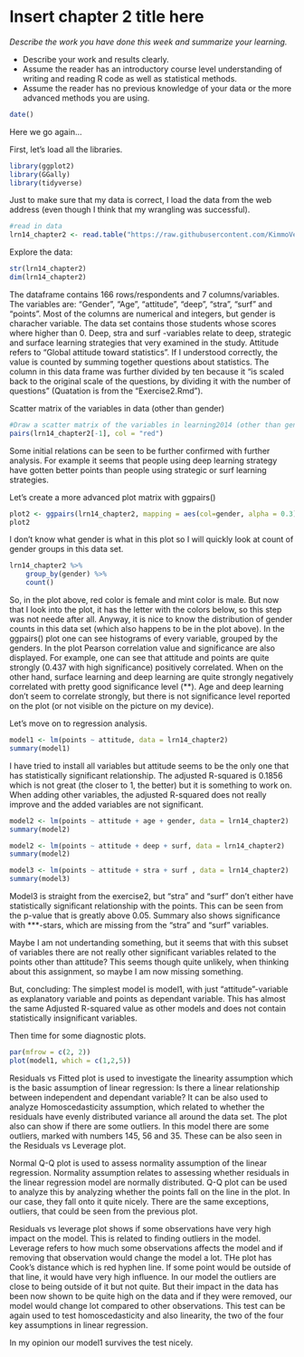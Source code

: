 # Insert chapter 2 title here

*Describe the work you have done this week and summarize your learning.*

- Describe your work and results clearly. 
- Assume the reader has an introductory course level understanding of writing and reading R code as well as statistical methods.
- Assume the reader has no previous knowledge of your data or the more advanced methods you are using.

```r
date()
```

Here we go again...


First, let's load all the libraries.
```r
library(ggplot2)
library(GGally)
library(tidyverse)
```


Just to make sure that my data is correct, I load the data from the web address (even though I think that my wrangling was successful).
```r
#read in data
lrn14_chapter2 <- read.table("https://raw.githubusercontent.com/KimmoVehkalahti/Helsinki-Open-Data-Science/master/datasets/learning2014.txt", sep=",", header=TRUE)
```

Explore the data:
```r
str(lrn14_chapter2)
dim(lrn14_chapter2)
```

The dataframe contains 166 rows/respondents and 7 columns/variables. The variables are: "Gender", "Age", "attitude", "deep", "stra", "surf" and "points". Most of the columns are numerical and integers, but gender is characher variable.
The data set contains those students whose scores where higher than 0.
Deep, stra and surf -variables relate to deep, strategic and surface learning strategies that very examined in the study.
Attitude refers to "Global attitude toward statistics". If I understood correctly, the value is counted by summing together questions about statistics. The column in this data frame was further divided by ten because it "is scaled back to the original scale of the questions, by dividing it with the number of questions" (Quatation is from the "Exercise2.Rmd").


Scatter matrix of the variables in data (other than gender)
```r
#Draw a scatter matrix of the variables in learning2014 (other than gender)
pairs(lrn14_chapter2[-1], col = "red")
```
Some initial relations can be seen to be further confirmed with further analysis. For example it seems that people using deep learning strategy have gotten better points than people using strategic or surf learning strategies.

Let's create a more advanced plot matrix with ggpairs()

```r
plot2 <- ggpairs(lrn14_chapter2, mapping = aes(col=gender, alpha = 0.3), lower = list(combo = wrap("facethist", bins = 20)))
plot2
```

I don't know what gender is what in this plot so I will quickly look at count of gender groups in this data set.
```r
lrn14_chapter2 %>% 
    group_by(gender) %>% 
    count()
```

So, in the plot above, red color is female and mint color is male. But now that I look into the plot, it has the letter with the colors below, so this step was not neede after all. Anyway, it is nice to know the distribution of gender counts in this data set (which also happens to be in the plot above).
In the ggpairs() plot one can see histograms of every variable, grouped by the genders. In the plot Pearson correlation value and significance are also displayed. 
For example, one can see that attitude and points are quite strongly (0.437 with high significance) positively correlated. When on the other hand, surface learning and deep learning are quite strongly negatively correlated with pretty good significance level (**). Age and deep learning don't seem to correlate strongly, but there is not significance level reported on the plot (or not visible on the picture on my device).


Let's move on to regression analysis.


```r
model1 <- lm(points ~ attitude, data = lrn14_chapter2)
summary(model1)
```

I have tried to install all variables but attitude seems to be the only one that has statistically significant relationship. The adjusted R-squared is 0.1856 which is not great (the closer to 1, the better) but it is something to work on. When adding other variables, the adjusted R-squared does not really improve and the added variables are not significant.

```r
model2 <- lm(points ~ attitude + age + gender, data = lrn14_chapter2)
summary(model2)
```

```r
model2 <- lm(points ~ attitude + deep + surf, data = lrn14_chapter2)
summary(model2)
```

```r
model3 <- lm(points ~ attitude + stra + surf , data = lrn14_chapter2)
summary(model3)
```
Model3 is straight from the exercise2, but "stra" and "surf" don't either have statistically significant relationship with the points. This can be seen from the p-value that is greatly above 0.05. Summary also shows significance with ***-stars, which are missing from the "stra" and "surf" variables. 

Maybe I am not undertanding something, but it seems that with this subset of variables there are not really other significant variables related to the points other than attitude? This seems though quite unlikely, when thinking about this assignment, so maybe I am now missing something.

But, concluding: The simplest model is model1, with just "attitude"-variable as explanatory variable and points as dependant variable. This has almost the same Adjusted R-squared value as other models and does not contain statistically insignificant variables.

Then time for some diagnostic plots.
```r
par(mfrow = c(2, 2))
plot(model1, which = c(1,2,5))
```

Residuals vs Fitted plot is used to investigate the linearity assumption which is the basic assumption of linear regression: Is there a linear relationship between independent and dependant variable? It can be also used to analyze Homoscedasticity assumption, which related to whether the residuals have evenly distributed variance all around the data set. The plot also can show if there are some outliers. In this model there are some outliers, marked with numbers 145, 56 and 35. These can be also seen in the Residuals vs Leverage plot.

Normal Q-Q plot is used to assess normality assumption of the linear regression. Normality assumption relates to assessing whether residuals in the linear regression model are normally distributed. Q-Q plot can be used to analyze this by analyzing whether the points fall on the line in the plot. In our case, they fall onto it quite nicely. There are the same exceptions, outliers, that could be seen from the previous plot.

Residuals vs leverage plot shows if some observations have very high impact on the model. This is related to finding outliers in the model. Leverage refers to how much some observations affects the model and if removing that observation would change the model a lot. THe plot has Cook's distance which is red hyphen line. If some point would be outside of that line, it would have very high influence. In our model the outliers are close to being outside of it but not quite. But their impact in the data has been now shown to be quite high on the data and if they were removed, our model would change lot compared to other observations. This test can be again used to test homoscedasticity and also linearity, the two of the four key assumptions in linear regression.

In my opinion our model1 survives the test nicely.

